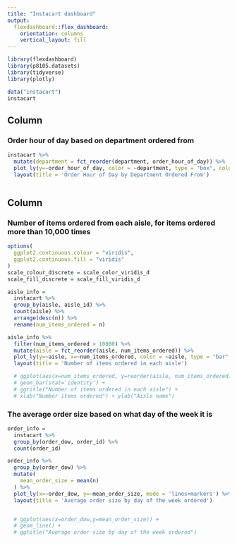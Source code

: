 ```yaml
---
title: "Instacart dashboard"
output: 
  flexdashboard::flex_dashboard:
    orientation: columns
    vertical_layout: fill
---
```


```r
library(flexdashboard)
library(p8105.datasets)
library(tidyverse)
library(plotly)

data("instacart")
instacart
```

Column {data-width=650}
-----------------------------------------------------------------------

### Order hour of day based on department ordered from

```r

instacart %>%
  mutate(department = fct_reorder(department, order_hour_of_day)) %>%
  plot_ly(y=~order_hour_of_day, color = ~department, type = "box", colors = "viridis") %>%
  layout(title = 'Order Hour of Day by Department Ordered From')



```

Column {data-width=350}
-----------------------------------------------------------------------

### Number of items ordered from each aisle, for items ordered more than 10,000 times

```r
options(
  ggplot2.continuous.colour = "viridis",
  ggplot2.continuous.fill = "viridis"
)
scale_colour_discrete = scale_color_viridis_d
scale_fill_discrete = scale_fill_viridis_d

aisle_info = 
  instacart %>%
  group_by(aisle, aisle_id) %>%
  count(aisle) %>%
  arrange(desc(n)) %>%
  rename(num_items_ordered = n)

aisle_info %>%
  filter(num_items_ordered > 10000) %>%
  mutate(aisle = fct_reorder(aisle, num_items_ordered)) %>%
  plot_ly(y=~aisle, x=~num_items_ordered, color = ~aisle, type = "bar", colors = "viridis") %>%
  layout(title = 'Number of items ordered in each aisle')

  # ggplot(aes(x=num_items_ordered, y=reorder(aisle, num_items_ordered),fill=num_items_ordered)) +
  # geom_bar(stat='identity') +
  # ggtitle("Number of items ordered in each aisle") +
  # xlab("Number items ordered") + ylab("Aisle name")

```

### The average order size based on what day of the week it is

```r
order_info = 
  instacart %>%
  group_by(order_dow, order_id) %>%
  count(order_id)

order_info %>%
  group_by(order_dow) %>%
  mutate(
    mean_order_size = mean(n)
  ) %>%
  plot_ly(x=~order_dow, y=~mean_order_size, mode = 'lines+markers') %>%
  layout(title = 'Average order size by day of the week ordered')


  # ggplot(aes(x=order_dow,y=mean_order_size)) +
  # geom_line() +
  # ggtitle("Average order size by day of the week ordered")

```

